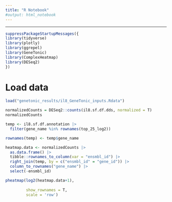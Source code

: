 ---
title: "R Notebook"
#output: html_notebook
---

---

```{r load libraries}
suppressPackageStartupMessages({
library(tidyverse)
library(plotly)
library(ggrepel)
library(GeneTonic)
library(ComplexHeatmap)
library(DESeq2)
})
```

# Load data

```{r load genetonic inputs}
load("genetonic_results/il8_GeneTonic_inputs.Rdata")
```



```{r}
normalizedCounts = DESeq2::counts(il8.sf.df.dds, normalized = T)
normalizedCounts
```


```{r}
temp <- il8.sf.df.annotation |>
  filter(gene_name %in% rownames(top_25_log2)) 

rownames(temp) <- temp$gene_name

heatmap.data <- normalizedCounts |>
  as.data.frame() |> 
  tibble::rownames_to_column(var = "ensmbl_id") |> 
  right_join(temp, by = c("ensmbl_id" = "gene_id")) |> 
  column_to_rownames("gene_name") |> 
  select(-ensmbl_id)

```


```{r}
pheatmap(log2(heatmap.data+1),
         
         show_rownames = T,
         scale = 'row')
```




















